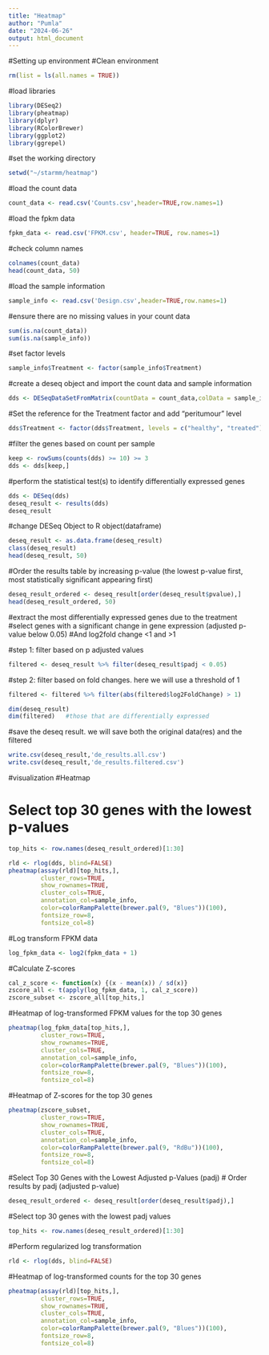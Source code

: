 ---
title: "Heatmap"
author: "Pumla"
date: "2024-06-26"
output: html_document
---

#Setting up environment 
#Clean environment
```{r}
rm(list = ls(all.names = TRUE))
```


#load libraries
```{r}
library(DESeq2)
library(pheatmap)
library(dplyr)
library(RColorBrewer)
library(ggplot2)
library(ggrepel)
```

#set the working directory
```{r}
setwd("~/starmm/heatmap")
```

#load the count data
```{r}
count_data <- read.csv('Counts.csv',header=TRUE,row.names=1)
```

#load the fpkm data
```{r}
fpkm_data <- read.csv('FPKM.csv', header=TRUE, row.names=1)
```


#check column names
```{r}
colnames(count_data)
head(count_data, 50)
```


#load the sample information
```{r}
sample_info <- read.csv('Design.csv',header=TRUE,row.names=1)
```


#ensure there are no missing values in your count data
```{r}
sum(is.na(count_data))
sum(is.na(sample_info))
```


#set factor levels
```{r}
sample_info$Treatment <- factor(sample_info$Treatment)
```


#create a deseq object and import the count data and sample information
```{r}
dds <- DESeqDataSetFromMatrix(countData = count_data,colData = sample_info, design = ~Treatment)
```


#Set the reference for the Treatment factor and add "peritumour" level
```{r}
dds$Treatment <- factor(dds$Treatment, levels = c("healthy", "treated"))
```


#filter the genes based on count per sample
```{r}
keep <- rowSums(counts(dds) >= 10) >= 3
dds <- dds[keep,]
```


#perform the statistical test(s) to identify differentially expressed genes
```{r}
dds <- DESeq(dds)
deseq_result <- results(dds)
deseq_result
```


#change DESeq Object to R object(dataframe)
```{r}
deseq_result <- as.data.frame(deseq_result)
class(deseq_result)
head(deseq_result, 50)
```


#Order the results table by increasing p-value (the lowest p-value first, most statistically significant appearing first)
```{r}
deseq_result_ordered <- deseq_result[order(deseq_result$pvalue),]
head(deseq_result_ordered, 50)
```


#extract the most differentially expressed genes due to the treatment
#select genes with a significant change in gene expression (adjusted p-value below 0.05)
#And log2fold change <1 and >1

#step 1: filter based on p adjusted values
```{r}
filtered <- deseq_result %>% filter(deseq_result$padj < 0.05)
```


#step 2: filter based on fold changes. here we will use a threshold of 1
```{r}
filtered <- filtered %>% filter(abs(filtered$log2FoldChange) > 1)
```


```{r}
dim(deseq_result)
dim(filtered)   #those that are differentially expressed
```


#save the deseq result. we will save both the original data(res) and the filtered
```{r}
write.csv(deseq_result,'de_results.all.csv')
write.csv(deseq_result,'de_results.filtered.csv')
```



#visualization 
#Heatmap

# Select top 30 genes with the lowest p-values
```{r}
top_hits <- row.names(deseq_result_ordered)[1:30]
```


```{r}
rld <- rlog(dds, blind=FALSE)
pheatmap(assay(rld)[top_hits,], 
         cluster_rows=TRUE, 
         show_rownames=TRUE, 
         cluster_cols=TRUE, 
         annotation_col=sample_info,
         color=colorRampPalette(brewer.pal(9, "Blues"))(100),
         fontsize_row=8, 
         fontsize_col=8)
```


#Log transform FPKM data
```{r}
log_fpkm_data <- log2(fpkm_data + 1)
```


#Calculate Z-scores
```{r}
cal_z_score <- function(x) {(x - mean(x)) / sd(x)}
zscore_all <- t(apply(log_fpkm_data, 1, cal_z_score))
zscore_subset <- zscore_all[top_hits,]
```


#Heatmap of log-transformed FPKM values for the top 30 genes
```{r}
pheatmap(log_fpkm_data[top_hits,], 
         cluster_rows=TRUE, 
         show_rownames=TRUE, 
         cluster_cols=TRUE, 
         annotation_col=sample_info,
         color=colorRampPalette(brewer.pal(9, "Blues"))(100),
         fontsize_row=8, 
         fontsize_col=8)
```


#Heatmap of Z-scores for the top 30 genes
```{r}
pheatmap(zscore_subset, 
         cluster_rows=TRUE, 
         show_rownames=TRUE, 
         cluster_cols=TRUE, 
         annotation_col=sample_info,
         color=colorRampPalette(brewer.pal(9, "RdBu"))(100),
         fontsize_row=8, 
         fontsize_col=8)
```


#Select Top 30 Genes with the Lowest Adjusted p-Values (padj)
# Order results by padj (adjusted p-value)
```{r}
deseq_result_ordered <- deseq_result[order(deseq_result$padj),]
```


#Select top 30 genes with the lowest padj values
```{r}
top_hits <- row.names(deseq_result_ordered)[1:30]
```


#Perform regularized log transformation
```{r}
rld <- rlog(dds, blind=FALSE)
```


#Heatmap of log-transformed counts for the top 30 genes
```{r}
pheatmap(assay(rld)[top_hits,], 
         cluster_rows=TRUE, 
         show_rownames=TRUE, 
         cluster_cols=TRUE, 
         annotation_col=sample_info,
         color=colorRampPalette(brewer.pal(9, "Blues"))(100),
         fontsize_row=8, 
         fontsize_col=8)
```



